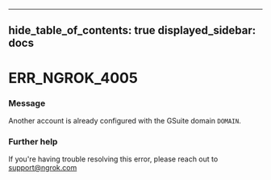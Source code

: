 

---
hide_table_of_contents: true
displayed_sidebar: docs
---


# ERR_NGROK_4005

### Message
Another account is already configured with the GSuite domain `DOMAIN`.

<ErrorDetails />



### Further help
If you're having trouble resolving this error, please reach out to [support@ngrok.com](mailto:support@ngrok.com?subject=Help%20with%20ERR_NGROK_4005)

